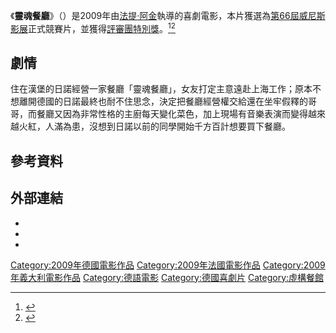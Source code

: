 {{noteTA
|T=zh-hk:靈慾色香味; zh-tw:靈魂餐廳
|G1=Movie
|G2=Show
|1=zh-hk:靈慾色香味; zh-tw:靈魂餐廳}}
{{Infobox film
| name         = 靈魂餐廳<BR>Soul Kitchen
| tw_name      = 靈魂餐廳
| hk_name      = 靈慾色香味
| image          = 
| caption        = 
| director       = [[法提·阿金|法提·阿金]]
| producer       = 
| writer         = 
| screenplay     = 法提·阿金<br>Adam Bousdoukos
| story          = 
| based on       = 
| starring       = Adam Bousdoukos<br>Birol Ünel
| music          = 
| cinematography = Rainer Klausmann
| editing        = 
| studio         = 
| distributor    = 
| released       = {{Film date|2009|9|10|[[威尼斯影展|威尼斯影展]]|2009|12|25|德國|2010|8|20|台灣|df=yes}}
| runtime        = 99分鐘
| country        = {{GER}}<br>{{FRA}}<br>{{ITA}}
| language       = 德語<br>希臘語<br>西班牙語<br>土耳其語<br>英語
| budget         = 
| gross          = 
}}

《'''靈魂餐廳'''》（{{lang-en|'''Soul Kitchen'''}}）是2009年由[[法提·阿金|法提·阿金]]執導的喜劇電影，本片獲選為[[威尼斯影展|第66屆威尼斯影展]]正式競賽片，並獲得[[威尼斯影展評審團特別獎|評審團特別獎]]。<ref>{{cite news | first =  | last =  | title = Official Awards | work = la Biennale di Venezia | date = 2009-09-12 | url = http://www.labiennale.org/en/cinema/festival/premi/awards.html?back=true | accessdate = 2009-09-12 | deadurl = yes | archiveurl = https://web.archive.org/web/20090922185137/http://www.labiennale.org/en/cinema/festival/premi/awards.html?back=true | archivedate = 2009-09-22 }}</ref><ref>{{cite news | url=http://www.newyorker.com/arts/critics/cinema/2010/09/06/100906crci_cinema_lane | title=Slice and Dice | work=The New Yorker | author=Anthony Lane | date=2010-09-06 | accessdate=2010-11-10 | archive-date=2012-10-20 | archive-url=https://web.archive.org/web/20121020093003/http://www.newyorker.com/arts/critics/cinema/2010/09/06/100906crci_cinema_lane | dead-url=no }}</ref>

== 劇情 ==
住在漢堡的日諾經營一家餐廳「靈魂餐廳」，女友打定主意遠赴上海工作；原本不想離開德國的日諾最終也耐不住思念，決定把餐廳經營權交給還在坐牢假釋的哥哥，而餐廳又因為非常性格的主廚每天變化菜色，加上現場有音樂表演而變得越來越火紅，人滿為患，沒想到日諾以前的同學開始千方百計想要買下餐廳。

== 參考資料 ==
{{reflist}}

==外部連結==
* {{IMDb title|1244668}}
* {{Yahoomovie id|3453}}
*{{douban}}

{{威尼斯影展評審團特別獎}}
{{DEFAULTSORT:Soul Kitchen}}
[[Category:2009年德國電影作品|Category:2009年德國電影作品]]
[[Category:2009年法國電影作品|Category:2009年法國電影作品]]
[[Category:2009年義大利電影作品|Category:2009年義大利電影作品]]
[[Category:德語電影|Category:德語電影]]
[[Category:德國喜劇片|Category:德國喜劇片]]
[[Category:虛構餐館|Category:虛構餐館]]